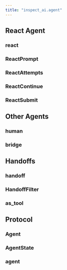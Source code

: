 ```yaml
---
title: "inspect_ai.agent"
---
```


## React Agent

### react
### ReactPrompt
### ReactAttempts
### ReactContinue
### ReactSubmit

## Other Agents

### human
### bridge

## Handoffs

### handoff
### HandoffFilter
### as_tool

## Protocol

### Agent
### AgentState
### agent
